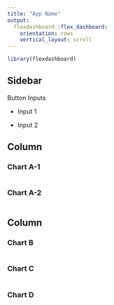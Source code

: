 ---
title: "App Name"
output: 
  flexdashboard::flex_dashboard:
    orientation: rows
    vertical_layout: scroll
---

```{r setup, include=FALSE}
library(flexdashboard)
```

<!-- Sidebar {.sidebar} -->
<!-- ======================================================================= -->

<!-- Button Inputs -->

<!-- - Input 1 -->

<!-- - Input 2 -->


<!-- Page 1 -->
<!-- ======================================================================= -->

Sidebar {.sidebar}
-----------------------------------------------------------------------

Button Inputs

- Input 1

- Input 2


Column {data-height=650 .tabset}
-----------------------------------------------------------------------

### Chart A-1

```{r}

```

### Chart A-2

```{r}

```


Column {data-height=350 .tabset .tabset-fade}
-----------------------------------------------------------------------

### Chart B

```{r}

```

### Chart C

```{r}

```

### Chart D

```{r}

```



<!-- Page 2 {data-orientation=columns} -->
<!-- ======================================================================= -->


<!-- Column {data-height=200} -->
<!-- ----------------------------------------------------------------------- -->

<!-- ### Chart E -->

<!-- ```{r} -->

<!-- ``` -->

<!-- Column {data-height=200} -->
<!-- ----------------------------------------------------------------------- -->

<!-- ### Chart F -->

<!-- ```{r} -->

<!-- ``` -->



